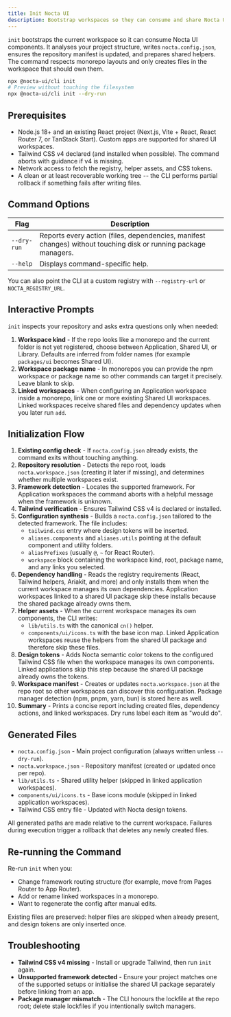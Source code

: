 ```yaml
---
title: Init Nocta UI
description: Bootstrap workspaces so they can consume and share Nocta UI components.
---
```


`init` bootstraps the current workspace so it can consume Nocta UI components. It analyses your project structure, writes `nocta.config.json`, ensures the repository manifest is updated, and prepares shared helpers. The command respects monorepo layouts and only creates files in the workspace that should own them.

```bash
npx @nocta-ui/cli init
# Preview without touching the filesystem
npx @nocta-ui/cli init --dry-run
```

## Prerequisites
- Node.js 18+ and an existing React project (Next.js, Vite + React, React Router 7, or TanStack Start). Custom apps are supported for shared UI workspaces.
- Tailwind CSS v4 declared (and installed when possible). The command aborts with guidance if v4 is missing.
- Network access to fetch the registry, helper assets, and CSS tokens.
- A clean or at least recoverable working tree -- the CLI performs partial rollback if something fails after writing files.

## Command Options
| Flag | Description |
|------|-------------|
| `--dry-run` | Reports every action (files, dependencies, manifest changes) without touching disk or running package managers. |
| `--help` | Displays command-specific help. |

You can also point the CLI at a custom registry with `--registry-url` or `NOCTA_REGISTRY_URL`.

## Interactive Prompts
`init` inspects your repository and asks extra questions only when needed:
1. **Workspace kind** - If the repo looks like a monorepo and the current folder is not yet registered, choose between Application, Shared UI, or Library. Defaults are inferred from folder names (for example `packages/ui` becomes Shared UI).
2. **Workspace package name** - In monorepos you can provide the npm workspace or package name so other commands can target it precisely. Leave blank to skip.
3. **Linked workspaces** - When configuring an Application workspace inside a monorepo, link one or more existing Shared UI workspaces. Linked workspaces receive shared files and dependency updates when you later run `add`.

## Initialization Flow
1. **Existing config check** - If `nocta.config.json` already exists, the command exits without touching anything.
2. **Repository resolution** - Detects the repo root, loads `nocta.workspace.json` (creating it later if missing), and determines whether multiple workspaces exist.
3. **Framework detection** - Locates the supported framework. For Application workspaces the command aborts with a helpful message when the framework is unknown.
4. **Tailwind verification** - Ensures Tailwind CSS v4 is declared or installed.
5. **Configuration synthesis** - Builds a `nocta.config.json` tailored to the detected framework. The file includes:
   - `tailwind.css` entry where design tokens will be inserted.
   - `aliases.components` and `aliases.utils` pointing at the default component and utility folders.
   - `aliasPrefixes` (usually `@`, `~` for React Router).
   - `workspace` block containing the workspace kind, root, package name, and any links you selected.
6. **Dependency handling** - Reads the registry requirements (React, Tailwind helpers, Ariakit, and more) and only installs them when the current workspace manages its own dependencies. Application workspaces linked to a shared UI package skip these installs because the shared package already owns them.
7. **Helper assets** - When the current workspace manages its own components, the CLI writes:
   - `lib/utils.ts` with the canonical `cn()` helper.
   - `components/ui/icons.ts` with the base icon map.
   Linked Application workspaces reuse the helpers from the shared UI package and therefore skip these files.
8. **Design tokens** - Adds Nocta semantic color tokens to the configured Tailwind CSS file when the workspace manages its own components. Linked applications skip this step because the shared UI package already owns the tokens.
9. **Workspace manifest** - Creates or updates `nocta.workspace.json` at the repo root so other workspaces can discover this configuration. Package manager detection (npm, pnpm, yarn, bun) is stored here as well.
10. **Summary** - Prints a concise report including created files, dependency actions, and linked workspaces. Dry runs label each item as "would do".

## Generated Files
- `nocta.config.json` - Main project configuration (always written unless `--dry-run`).
- `nocta.workspace.json` - Repository manifest (created or updated once per repo).
- `lib/utils.ts` - Shared utility helper (skipped in linked application workspaces).
- `components/ui/icons.ts` - Base icons module (skipped in linked application workspaces).
- Tailwind CSS entry file - Updated with Nocta design tokens.

All generated paths are made relative to the current workspace. Failures during execution trigger a rollback that deletes any newly created files.

## Re-running the Command
Re-run `init` when you:
- Change framework routing structure (for example, move from Pages Router to App Router).
- Add or rename linked workspaces in a monorepo.
- Want to regenerate the config after manual edits.

Existing files are preserved: helper files are skipped when already present, and design tokens are only inserted once.

## Troubleshooting
- **Tailwind CSS v4 missing** - Install or upgrade Tailwind, then run `init` again.
- **Unsupported framework detected** - Ensure your project matches one of the supported setups or initialise the shared UI package separately before linking from an app.
- **Package manager mismatch** - The CLI honours the lockfile at the repo root; delete stale lockfiles if you intentionally switch managers.
